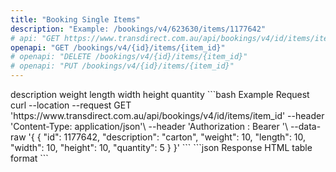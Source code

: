 ```yaml
---
title: "Booking Single Items"
description: "Example: /bookings/v4/623630/items/1177642"
# api: "GET https://www.transdirect.com.au/api/bookings/v4/id/items/item_id"
openapi: "GET /bookings/v4/{id}/items/{item_id}"
# openapi: "DELETE /bookings/v4/{id}/items/{item_id}"
# openapi: "PUT /bookings/v4/{id}/items/{item_id}"
---
```

<ParamField path="description" type="string">
description
</ParamField>
<ParamField path="weight" type="number">
weight
</ParamField>
<ParamField path="length" type="number">
length
</ParamField>
<ParamField path="width" type="number">
width
</ParamField>
<ParamField path="height" type="number">
height
</ParamField>
<ParamField path="quantity" type="number">
quantity
</ParamField>
<RequestExample>
```bash Example Request
curl --location --request GET 'https://www.transdirect.com.au/api/bookings/v4/id/items/item_id'
--header 'Content-Type: application/json'\
--header 'Authorization : Bearer <fec5ae54d239f1bbf23a12010989ba17>'\
--data-raw '{
{
  "id": 1177642,
  "description": "carton",
  "weight": 10,
  "length": 10,
  "width": 10,
  "height": 10,
  "quantity": 5
}
}'
``` 
</RequestExample>   
<ResponseExample>
```json Response
HTML table format
```
</ResponseExample>